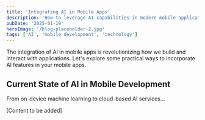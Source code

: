 ```yaml
---
title: 'Integrating AI in Mobile Apps'
description: 'How to leverage AI capabilities in modern mobile applications'
pubDate: '2025-01-19'
heroImage: '/blog-placeholder-2.jpg'
tags: ['AI', 'mobile development', 'technology']
---
```


The integration of AI in mobile apps is revolutionizing how we build and interact with applications. Let's explore some practical ways to incorporate AI features in your mobile apps.

## Current State of AI in Mobile Development

From on-device machine learning to cloud-based AI services...

[Content to be added]

